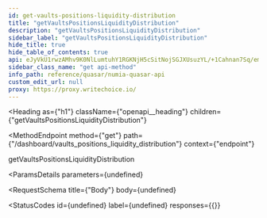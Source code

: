 ```yaml
---
id: get-vaults-positions-liquidity-distribution
title: "getVaultsPositionsLiquidityDistribution"
description: "getVaultsPositionsLiquidityDistribution"
sidebar_label: "getVaultsPositionsLiquidityDistribution"
hide_title: true
hide_table_of_contents: true
api: eJyVkU1rwzAMhv9K0NlLumtuhY1RGKNjH5cSitNojSGJXUsuzYL/+1Cahnan7Sq/emQ9GoDQH9ET5JsBgm8gh5rZUZ5lh6BJ+7QLrdHpqf+GWCiwDr1mY7tVBTnskT91aJjWloxU6dkcgqkM9w+G2JsySBUUsN7LDKg01aXVvoJCgUdytiMkyIeooELaeePGjv+wW+TaTt8BBU5zDTlk86jsOHK27gLaNhfStrpFEe6CN9yPOkrUHv0yCG5TyPaX57ddje347ZvQANw7nBQKbYxBPoUgRgWm+7KSFOnnRe/TRboQRYYbCb+I8OQueR39J8v1CqICZ4lb3Ulrp0foHjk5G0pmRcnsKPkl6Ubu/FHGE2eu0aaTGeP9h0ng9a0U/FVhoaC2xNI+DKUm/PBNjFI+BPTitRCYN7qUZTdFvLrf0+M7xPgDnS7s/g==
sidebar_class_name: "get api-method"
info_path: reference/quasar/numia-quasar-api
custom_edit_url: null
proxy: https://proxy.writechoice.io/
---
```


<Heading
  as={"h1"}
  className={"openapi__heading"}
  children={"getVaultsPositionsLiquidityDistribution"}
>
</Heading>

<MethodEndpoint
  method={"get"}
  path={"/dashboard/vaults_positions_liquidity_distribution"}
  context={"endpoint"}
>
  
</MethodEndpoint>



getVaultsPositionsLiquidityDistribution

<ParamsDetails
  parameters={undefined}
>
  
</ParamsDetails>

<RequestSchema
  title={"Body"}
  body={undefined}
>
  
</RequestSchema>

<StatusCodes
  id={undefined}
  label={undefined}
  responses={{}}
>
  
</StatusCodes>


      